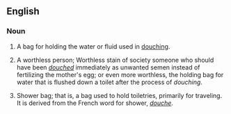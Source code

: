 ==English==

===Noun===
{{en-noun|sg=[[douche]] [[bag]]}}

# A bag for holding the water or fluid used in [[douching]].
# {{vulgar|pejorative}} A worthless person; Worthless stain of society someone who should have been ''[[douche]]d'' immediately as unwanted semen instead of fertilizing the mother's egg; or even more worthless, the holding bag for water that is flushed down a toilet after the process of ''douching''.
# {{rfv-sense}} Shower bag; that is, a bag used to hold toiletries, primarily for traveling. It is derived from the French word for shower, ''[[douche]]''.